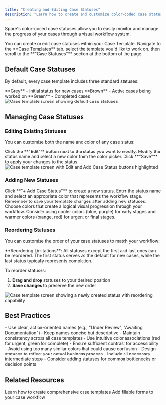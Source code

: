 ```yaml
---
title: "Creating and Editing Case Statuses"
description: "Learn how to create and customize color-coded case statuses to effectively monitor and manage the progress of your cases."
---
```


Spare's color-coded case statuses allow you to easily monitor and manage the progress of your cases through a visual workflow system.

<Info>
You can create or edit case statuses within your Case Template. Navigate to the **Case Templates** tab, select the template you'd like to work on, then scroll to the **"Case Statuses"** section at the bottom of the page.
</Info>

## Default Case Statuses

By default, every case template includes three standard statuses:

<CardGroup cols={3}>
  <Card title="To Do" icon="circle" iconType="regular">
    **Grey** - Initial status for new cases
  </Card>
  <Card title="In Progress" icon="clock" iconType="regular">
    **Brown** - Active cases being worked on
  </Card>
  <Card title="Done" icon="check-circle" iconType="solid">
    **Green** - Completed cases
  </Card>
</CardGroup>

<img src="https://spare-74fa64f80617.intercom-attachments-1.com/i/o/964466045/85ccdbee678a4238d56f70ed/kz6pztukcuWn2KA8UVWAa09QqF7Wp9hbeQ.png?expires=1753820100&signature=980a8cccc14da2be14bb478bc05eff6acb8d67fc17aeaddea7e29289b15b221f&req=fSYjEs94nYVaFb4f3HP0gPsbYE5YtLEiWk9xslcV9aXpGkwoEjd0lOhMzw%2Ff%0A5l8%3D%0A" alt="Case template screen showing default case statuses" />

## Managing Case Statuses

### Editing Existing Statuses

You can customize both the name and color of any case status:

<Steps>
  <Step title="Access Status Settings">
    Click the **"Edit"** button next to the status you want to modify.
  </Step>
  
  <Step title="Update Properties">
    Modify the status name and select a new color from the color picker.
  </Step>
  
  <Step title="Save Changes">
    Click **"Save"** to apply your changes to the status.
  </Step>
</Steps>

<img src="https://spare-74fa64f80617.intercom-attachments-1.com/i/o/964466053/49bc006944ee72feae0af431/9Kpd5gEuefR7MHqYNQxHkhgbuFJUiwh8Pg.png?expires=1753820100&signature=1ae728490d61950eb2459eeddf17b0e3ae07111f90eb72fd6d102c670468f5d6&req=fSYjEs94nYRcFb4f3HP0gEAUXKxEcfIkf%2BeNWQ6w%2Bsp1sPx%2FKlKVnR7R3YDm%0AxUc%3D%0A" alt="Case template screen with Edit and Add Case Status buttons highlighted" />

### Adding New Statuses

<Steps>
  <Step title="Add Status">
    Click **"+ Add Case Status"** to create a new status.
  </Step>
  
  <Step title="Configure Status">
    Enter the status name and select an appropriate color that represents the workflow stage.
  </Step>
  
  <Step title="Save Template">
    Remember to save your template changes after adding new statuses.
  </Step>
</Steps>

<Tip>
Choose colors that create a logical visual progression through your workflow. Consider using cooler colors (blue, purple) for early stages and warmer colors (orange, red) for urgent or final stages.
</Tip>

### Reordering Statuses

You can customize the order of your case statuses to match your workflow:

<Note>
**Reordering Limitations**: All statuses except the first and last ones can be reordered. The first status serves as the default for new cases, while the last status typically represents completion.
</Note>

To reorder statuses:
1. **Drag and drop** statuses to your desired position
2. **Save changes** to preserve the new order

<img src="https://spare-74fa64f80617.intercom-attachments-1.com/i/o/964466062/c2f0ae58212e8a4b85515755/XcFBIjNVqGv2_LSb1bsmZsAW4tETAabDXA.png?expires=1753820100&signature=3e58ceb70bacf2202ef52761151675c63cbd04d779a6adf26e8a5915df65ce65&req=fSYjEs94nYddFb4f3HP0gJYF2sNvw2JvGiJHR1MAvI8jRx3WZLyM2Wc0hPbR%0ADPg%3D%0A" alt="Case template screen showing a newly created status with reordering capability" />

## Best Practices

<Accordion title="Status Design Guidelines">
  <AccordionItem title="Naming Conventions">
    - Use clear, action-oriented names (e.g., "Under Review", "Awaiting Documentation")
    - Keep names concise but descriptive
    - Maintain consistency across all case templates
  </AccordionItem>
  
  <AccordionItem title="Color Strategy">
    - Use intuitive color associations (red for urgent, green for complete)
    - Ensure sufficient contrast for accessibility
    - Avoid using too many similar colors that could cause confusion
  </AccordionItem>
  
  <AccordionItem title="Workflow Design">
    - Design statuses to reflect your actual business process
    - Include all necessary intermediate steps
    - Consider adding statuses for common bottlenecks or decision points
  </AccordionItem>
</Accordion>

## Related Resources

<CardGroup cols={2}>
  <Card title="Building Case Templates" icon="hammer" href="/help-center/spare-eligibility/spare-eligibility-managing-case-templates/building-a-new-case-template">
    Learn how to create comprehensive case templates
  </Card>
  <Card title="Case Forms" icon="file-lines" href="/help-center/spare-eligibility/spare-eligibility-managing-case-templates/creating-and-editing-case-forms">
    Add fillable forms to your case workflow
  </Card>
</CardGroup>
